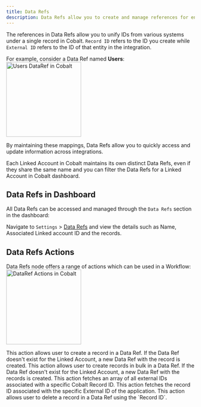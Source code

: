 ```yaml
---
title: Data Refs
description: Data Refs allow you to create and manage references for entities across multiple integrations directly within Cobalt.
---
```


The references in Data Refs allow you to unify IDs from various systems under a single record in Cobalt. `Record ID` refers to the ID you create while `External ID` refers to the ID of that entity in the integration.

For example, consider a Data Ref named **Users**:
<img height="200" src="/images/Guides/Workflow/dataref.png" alt="Users DataRef in Cobalt"/>

By maintaining these mappings, Data Refs allow you to quickly access and update information across integrations.

<Note>
Each Linked Account in Cobalt maintains its own distinct Data Refs, even if they share the same name and you can filter the Data Refs for a Linked Account in Cobalt dashboard.
</Note>

## Data Refs in Dashboard

All Data Refs can be accessed and managed through the `Data Refs` section in the dashboard:

Navigate to `Settings` > [Data Refs](https://app.gocobalt.io/datarefs) and view the details such as Name, Associated Linked account ID and the records.

## Data Refs Actions
Data Refs node offers a range of actions which can be used in a Workflow:
<img height="200" src="/images/Guides/Workflow/dataref_Actions.png" alt="DataRef Actions in Cobalt"/>

<Accordion title="Create Ref">
  This action allows user to create a record in a Data Ref. If the Data Ref doesn't exist for the Linked Account, a new Data Ref with the record is created.
</Accordion>

<Accordion title="Create Bulk Refs">
  This action allows user to create records in bulk in a Data Ref. If the Data Ref doesn't exist for the Linked Account, a new Data Ref with the records is created.
</Accordion>

<Accordion title="Get Ref from Record ID">
  This action fetches an array of all external IDs associated with a specific Cobalt Record ID.
</Accordion>

<Accordion title="Get Ref from External ID">
  This action fetches the record ID associated with the specific External ID of the application.
</Accordion>

<Accordion title="Delete Ref by Record ID">
  This action allows user to delete a record in a Data Ref using the `Record ID`.
</Accordion>
